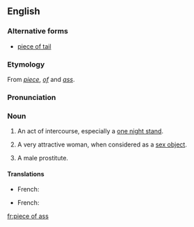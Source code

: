 ==English==

===Alternative forms===
* [[piece of tail]]

===Etymology===
From ''[[piece]]'', ''[[of]]'' and ''[[ass]]''.

===Pronunciation===
{{IPA|/ˈpiːs əv ˈæs/|lang=en}}

===Noun===
{{en-noun|pieces of ass}}

# {{lb|en|US|idiomatic|colloquial|vulgar}} An act of intercourse, especially a [[one night stand]].
# {{lb|en|US|idiomatic|colloquial|vulgar}} A very attractive woman, when considered as a [[sex object]].
# {{lb|en|rare|LGBT|idiomatic|colloquial|vulgar}} A male prostitute.

====Translations====
{{trans-top|A one night stand.}}
* French: {{t+|fr|coup d’un soir|m}}
{{trans-mid}}
{{trans-bottom}}

{{trans-top|A very attractive woman.}}
* French: {{t+|fr|bombe sexuelle|f}}
{{trans-mid}}
{{trans-bottom}}

[[fr:piece of ass]]